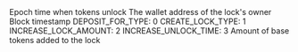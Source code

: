 <ParamField path="locktime">
Epoch time when tokens unlock
</ParamField>
<ParamField path="provider">
The wallet address of the lock&#x27;s owner
</ParamField>
<ParamField path="ts">
Block timestamp
</ParamField>
<ParamField path="type">
DEPOSIT_FOR_TYPE: 0 CREATE_LOCK_TYPE: 1 INCREASE_LOCK_AMOUNT: 2 INCREASE_UNLOCK_TIME: 3

</ParamField>
<ParamField path="value">
Amount of base tokens added to the lock
</ParamField>
